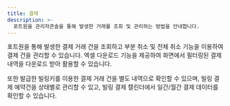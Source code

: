 ```yaml
---
title: 결제
description: >-
  포트원을 관리자콘솔을 통해 발생한 거래를 조회 및 관리하는 방법을 안내합니다.
---
```



포트원을 통해 발생한 결제 거래 건을 조회하고 부분 취소 및 전체 취소 기능을 이용하여 결제 건을 관리할 수 있습니다.
엑셀 다운로드 기능을 제공하여 화면에서 필터링된 결제 내역을 다운로드 받아 활용할 수 있습니다.

또한 발급한 빌링키를 이용한 결제 거래 건을 별도 내역으로 확인할 수 있으며, 빌링 결제 예약건을 상태별로
관리할 수 있고, 빌링 결제 캘린더에서 일간/월간 결제 데이터를 확인할 수 있습니다.

<ContentRef slug="/ko/console/guide/payments" />

<ContentRef slug="/ko/console/guide/billing-payments" />
